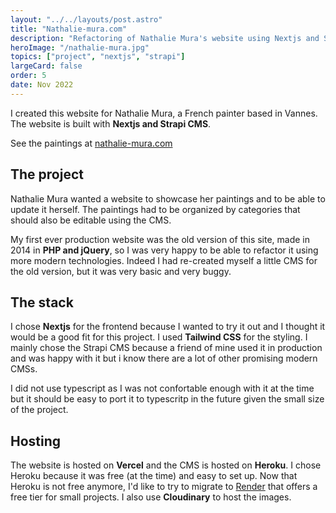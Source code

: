 ```yaml
---
layout: "../../layouts/post.astro"
title: "Nathalie-mura.com"
description: "Refactoring of Nathalie Mura's website using Nextjs and Strapi CMS."
heroImage: "/nathalie-mura.jpg"
topics: ["project", "nextjs", "strapi"]
largeCard: false
order: 5
date: Nov 2022
---
```


I created this website for Nathalie Mura, a French painter based in Vannes. The website is built with **Nextjs and Strapi CMS**.

See the paintings at [nathalie-mura.com](https://nathalie-mura.com)

## The project

Nathalie Mura wanted a website to showcase her paintings and to be able to update it herself. The paintings had to be organized by categories that should also be editable using the CMS.

My first ever production website was the old version of this site, made in 2014 in **PHP and jQuery**, so I was very happy to be able to refactor it using more modern technologies. Indeed I had re-created myself a little CMS for the old version, but it was very basic and very buggy.

## The stack

I chose **Nextjs** for the frontend because I wanted to try it out and I thought it would be a good fit for this project. I used **Tailwind CSS** for the styling. I mainly chose the Strapi CMS because a friend of mine used it in production and was happy with it but i know there are a lot of other promising modern CMSs.

I did not use typescript as I was not confortable enough with it at the time but it should be easy to port it to typescritp in the future given the small size of the project.

## Hosting

The website is hosted on **Vercel** and the CMS is hosted on **Heroku**.
I chose Heroku because it was free (at the time) and easy to set up. Now that Heroku is not free anymore, I'd like to try to migrate to [Render](https://render.com) that offers a free tier for small projects.
I also use **Cloudinary** to host the images.
